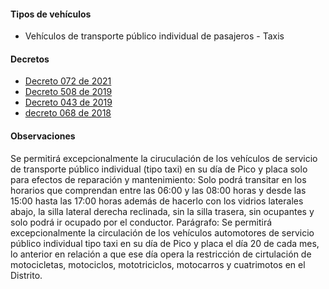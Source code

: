 #### Tipos de vehículos

- Vehículos de transporte público individual de pasajeros - Taxis

#### Decretos

- [Decreto 072 de 2021](https://www.santamarta.gov.co/sites/default/files/dec_072_de_30_mar_2021.pdf)
- [Decreto 508 de 2019](https://www.santamarta.gov.co/sites/default/files/decreto_508_de_4_dic_2019.pdf)
- [Decreto 043 de 2019](/santa-marta/decreto-043-de-2019.pdf)
- [decreto 068 de 2018](/santa-marta/decreto-068-de-2018.pdf)

#### Observaciones

Se permitirá excepcionalmente la ciruculación de los vehículos de servicio de transporte público individual (tipo taxi) en su día de Pico y placa solo para efectos de reparación y mantenimiento: Solo podrá transitar en los horarios que comprendan entre las 06:00 y las 08:00 horas y desde las 15:00 hasta las 17:00 horas además de hacerlo con los vidrios laterales abajo, la silla lateral derecha reclinada, sin la silla trasera, sin ocupantes y solo podrá ir ocupado por el conductor. Parágrafo: Se permitirá excepcionalmente la circulación de los vehículos automotores de servicio público individual tipo taxi en su día de Pico y placa el día 20 de cada mes, lo anterior en relación a que ese día opera la restricción de cirtulación de motocicletas, motociclos, mototriciclos, motocarros y cuatrimotos en el Distrito.
